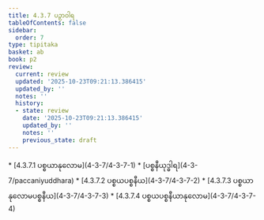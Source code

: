 ```yaml
---
title: 4.3.7 ပဉှာဝါရ
tableOfContents: false
sidebar:
  order: 7
type: tipitaka
basket: ab
book: p2
review:
  current: review
  updated: '2025-10-23T09:21:13.386415'
  updated_by: ''
  notes: ''
  history:
  - state: review
    date: '2025-10-23T09:21:13.386415'
    updated_by: ''
    notes: ''
    previous_state: draft
---
```



<ReviewStatus review={frontmatter.review} showDetails={true} />

<HypothesisAnnotation frontmatter={frontmatter} />

<DynamicBreadcrumb />



<TableOfContents book="p2" section="4.3.7">
* [4.3.7.1 ပစ္စယာနုလောမ](4-3-7/4-3-7-1)
* [ပစ္စနီယုဒ္ဓါရ](4-3-7/paccaniyuddhara)
* [4.3.7.2 ပစ္စယပစ္စနီယ](4-3-7/4-3-7-2)
* [4.3.7.3 ပစ္စယာနုလောမပစ္စနီယ](4-3-7/4-3-7-3)
* [4.3.7.4 ပစ္စယပစ္စနီယာနုလောမ](4-3-7/4-3-7-4)
</TableOfContents>